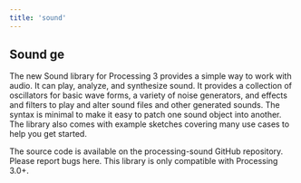 ```yaml
---
title: 'sound'
---
```


## Sound ge

The new Sound library for Processing 3 provides a simple way to work with audio. It can play, analyze, and synthesize sound. It provides a collection of oscillators for basic wave forms, a variety of noise generators, and effects and filters to play and alter sound files and other generated sounds. The syntax is minimal to make it easy to patch one sound object into another. The library also comes with example sketches covering many use cases to help you get started.

The source code is available on the processing-sound GitHub repository. Please report bugs here. This library is only compatible with Processing 3.0+.

